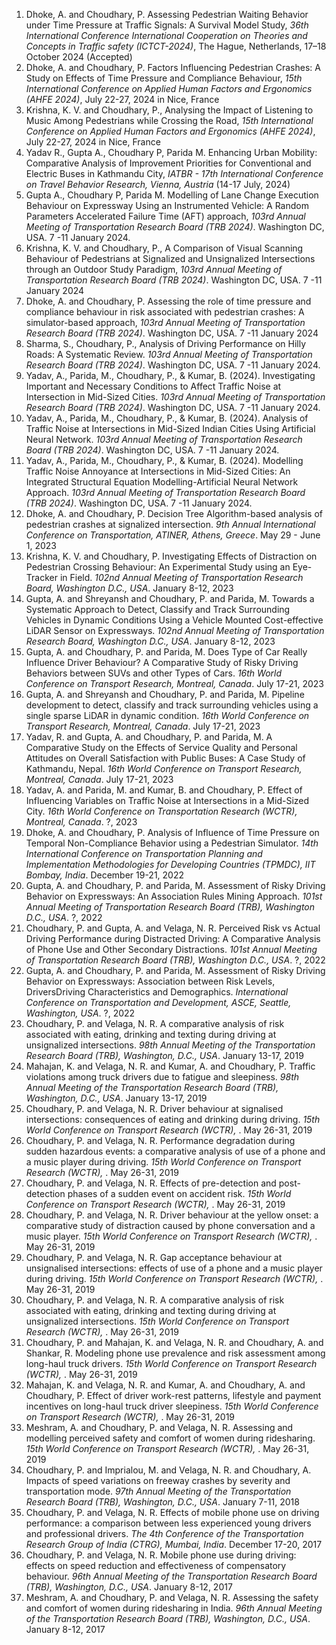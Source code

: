 <!-- Write list of conferences in the following format: -->
1.	Dhoke, A. and Choudhary, P. Assessing Pedestrian Waiting Behavior under Time Pressure at Traffic Signals: A Survival Model Study, *36th International Conference International Cooperation on Theories and Concepts in Traffic safety (ICTCT-2024)*, The Hague, Netherlands, 17–18 October 2024 (Accepted)
2.	Dhoke, A. and Choudhary, P. Factors Influencing Pedestrian Crashes: A Study on Effects of Time Pressure and Compliance Behaviour, *15th International Conference on Applied Human Factors and Ergonomics (AHFE 2024)*, July 22-27, 2024 in Nice, France
3.	Krishna, K. V. and Choudhary, P., Analysing the Impact of Listening to Music Among Pedestrians while Crossing the Road, *15th International Conference on Applied Human Factors and Ergonomics (AHFE 2024)*, July 22-27, 2024 in Nice, France
4.	Yadav R., Gupta A., Choudhary P, Parida M. Enhancing Urban Mobility: Comparative Analysis of Improvement Priorities for Conventional and Electric Buses in Kathmandu City, *IATBR - 17th International Conference on Travel Behavior Research, Vienna, Austria* (14-17 July, 2024)
5.	Gupta A., Choudhary P, Parida M. Modelling of Lane Change Execution Behaviour on Expressway Using an Instrumented Vehicle: A Random Parameters Accelerated Failure Time (AFT) approach, *103rd Annual Meeting of Transportation Research Board (TRB 2024)*. Washington DC, USA. 7 -11 January 2024. 
6.	Krishna, K. V. and Choudhary, P., A Comparison of Visual Scanning Behaviour of Pedestrians at Signalized and Unsignalized Intersections through an Outdoor Study Paradigm, *103rd Annual Meeting of Transportation Research Board (TRB 2024)*. Washington DC, USA. 7 -11 January 2024
7.	Dhoke, A. and Choudhary, P. Assessing the role of time pressure and compliance behaviour in risk associated with pedestrian crashes: A simulator-based approach, *103rd Annual Meeting of Transportation Research Board (TRB 2024)*. Washington DC, USA. 7 -11 January 2024
8.	Sharma, S., Choudhary, P., Analysis of Driving Performance on Hilly Roads: A Systematic Review. *103rd Annual Meeting of Transportation Research Board (TRB 2024)*. Washington DC, USA. 7 -11 January 2024.
9.	Yadav, A., Parida, M., Choudhary, P., & Kumar, B. (2024). Investigating Important and Necessary Conditions to Affect Traffic Noise at Intersection in Mid-Sized Cities. *103rd Annual Meeting of Transportation Research Board (TRB 2024)*. Washington DC, USA. 7 -11 January 2024.
10.	Yadav, A., Parida, M., Choudhary, P., & Kumar, B. (2024). Analysis of Traffic Noise at Intersections in Mid-Sized Indian Cities Using Artificial Neural Network. *103rd Annual Meeting of Transportation Research Board (TRB 2024)*. Washington DC, USA. 7 -11 January 2024.
11.	Yadav, A., Parida, M., Choudhary, P., & Kumar, B. (2024). Modelling Traffic Noise Annoyance at Intersections in Mid-Sized Cities: An Integrated Structural Equation Modelling-Artificial Neural Network Approach. *103rd Annual Meeting of Transportation Research Board (TRB 2024)*. Washington DC, USA. 7 -11 January 2024.
1. Dhoke, A. and Choudhary, P. Decision Tree Algorithm-based analysis of pedestrian crashes at signalized intersection. *9th Annual International Conference on Transportation, ATINER, Athens, Greece*. May 29 - June 1, 2023
2. Krishna, K. V. and Choudhary, P. Investigating Effects of Distraction on Pedestrian Crossing Behaviour: An Experimental Study using an Eye-Tracker in Field. *102nd Annual Meeting of Transportation Research Board, Washington D.C., USA*. January 8-12, 2023
3. Gupta, A. and Shreyansh and Choudhary, P. and Parida, M. Towards a Systematic Approach to Detect, Classify and Track Surrounding Vehicles in Dynamic Conditions Using a Vehicle Mounted Cost-effective LiDAR Sensor on Expressways. *102nd Annual Meeting of Transportation Research Board, Washington D.C., USA*. January 8-12, 2023
4. Gupta, A. and Choudhary, P. and Parida, M. Does Type of Car Really Influence Driver Behaviour? A Comparative Study of Risky Driving Behaviors between SUVs and other Types of Cars. *16th World Conference on Transport Research, Montreal, Canada*. July 17-21, 2023
5. Gupta, A. and Shreyansh and Choudhary, P. and Parida, M. Pipeline development to detect, classify and track surrounding vehicles using a single sparse LiDAR in dynamic condition. *16th World Conference on Transport Research, Montreal, Canada*. July 17-21, 2023
6. Yadav, R. and Gupta, A. and Choudhary, P. and Parida, M. A Comparative Study on the Effects of Service Quality and Personal Attitudes on Overall Satisfaction with Public Buses: A Case Study of Kathmandu, Nepal. *16th World Conference on Transport Research, Montreal, Canada*. July 17-21, 2023
7. Yadav, A. and Parida, M. and Kumar, B. and Choudhary, P. Effect of Influencing Variables on Traffic Noise at Intersections in a Mid-Sized City. *16th World Conference on Transportation Research (WCTR), Montreal, Canada*. ?, 2023
8. Dhoke, A. and Choudhary, P. Analysis of Influence of Time Pressure on Temporal Non-Compliance Behavior using a Pedestrian Simulator. *14th International Conference on Transportation Planning and Implementation Methodologies for Developing Countries (TPMDC), IIT Bombay, India*. December 19-21, 2022
9. Gupta, A. and Choudhary, P. and Parida, M. Assessment of Risky Driving Behavior on Expressways: An Association Rules Mining Approach. *101st Annual Meeting of Transportation Research Board (TRB), Washington D.C., USA*. ?, 2022
10. Choudhary, P. and Gupta, A. and Velaga, N. R. Perceived Risk vs Actual Driving Performance during Distracted Driving: A Comparative Analysis of Phone Use and Other Secondary Distractions. *101st Annual Meeting of Transportation Research Board (TRB), Washington D.C., USA*. ?, 2022
11. Gupta, A. and Choudhary, P. and Parida, M. Assessment of Risky Driving Behavior on Expressways: Association between Risk Levels, Drivers\textquotesingle  Driving Characteristics and Demographics. *International Conference on Transportation and Development, ASCE, Seattle, Washington, USA*. ?, 2022
12. Choudhary, P. and Velaga, N. R. A comparative analysis of risk associated with eating, drinking and texting during driving at unsignalized intersections. *98th Annual Meeting of the Transportation Research Board (TRB), Washington, D.C., USA*. January 13-17, 2019
13. Mahajan, K. and Velaga, N. R. and Kumar, A. and Choudhary, P. Traffic violations among truck drivers due to fatigue and sleepiness. *98th Annual Meeting of the Transportation Research Board (TRB), Washington, D.C., USA*. January 13-17, 2019
14. Choudhary, P. and Velaga, N. R. Driver behaviour at signalised intersections: consequences of eating and drinking during driving. *15th World Conference on Transport Research (WCTR), *. May 26-31, 2019
15. Choudhary, P. and Velaga, N. R. Performance degradation during sudden hazardous events: a comparative analysis of use of a phone and a music player during driving. *15th World Conference on Transport Research (WCTR), *. May 26-31, 2019
16. Choudhary, P. and Velaga, N. R. Effects of pre-detection and post-detection phases of a sudden event on accident risk. *15th World Conference on Transport Research (WCTR), *. May 26-31, 2019
17. Choudhary, P. and Velaga, N. R. Driver behaviour at the yellow onset: a comparative study of distraction caused by phone conversation and a music player. *15th World Conference on Transport Research (WCTR), *. May 26-31, 2019
18. Choudhary, P. and Velaga, N. R. Gap acceptance behaviour at unsignalised intersections: effects of use of a phone and a music player during driving. *15th World Conference on Transport Research (WCTR), *. May 26-31, 2019
19. Choudhary, P. and Velaga, N. R. A comparative analysis of risk associated with eating, drinking and texting during driving at unsignalized intersections. *15th World Conference on Transport Research (WCTR), *. May 26-31, 2019
20. Choudhary, P. and Mahajan, K. and Velaga, N. R. and Choudhary, A. and Shankar, R. Modeling phone use prevalence and risk assessment among long-haul truck drivers. *15th World Conference on Transport Research (WCTR), *. May 26-31, 2019
21. Mahajan, K. and Velaga, N. R. and Kumar, A. and Choudhary, A. and Choudhary, P. Effect of driver work-rest patterns, lifestyle and payment incentives on long-haul truck driver sleepiness. *15th World Conference on Transport Research (WCTR), *. May 26-31, 2019
22. Meshram, A. and Choudhary, P. and Velaga, N. R. Assessing and modelling perceived safety and comfort of women during ridesharing. *15th World Conference on Transport Research (WCTR), *. May 26-31, 2019
23. Choudhary, P. and Imprialou, M. and Velaga, N. R. and Choudhary, A. Impacts of speed variations on freeway crashes by severity and transportation mode. *97th Annual Meeting of the Transportation Research Board (TRB), Washington, D.C., USA*. January 7-11, 2018
24. Choudhary, P. and Velaga, N. R. Effects of mobile phone use on driving performance: a comparison between less experienced young drivers and professional drivers. *The 4th Conference of the Transportation Research Group of India (CTRG), Mumbai, India*. December 17-20, 2017
25. Choudhary, P. and Velaga, N. R. Mobile phone use during driving: effects on speed reduction and effectiveness of compensatory behaviour. *96th Annual Meeting of the Transportation Research Board (TRB), Washington, D.C., USA*. January 8-12, 2017
26. Meshram, A. and Choudhary, P. and Velaga, N. R. Assessing the safety and comfort of women during ridesharing in India. *96th Annual Meeting of the Transportation Research Board (TRB), Washington, D.C., USA*. January 8-12, 2017


